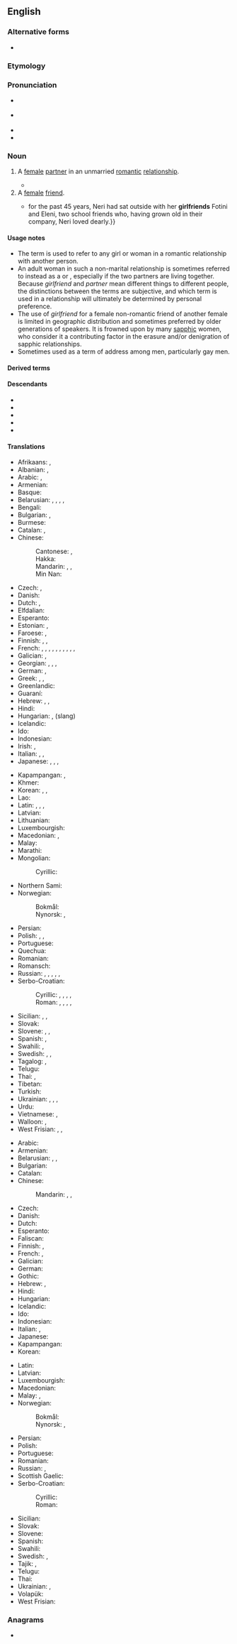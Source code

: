 {{also|girl friend}}
==English==

===Alternative forms===
* {{alter|en|girl friend|girl-friend}}

===Etymology===
{{compound|en|girl|friend}}

===Pronunciation===
* {{a|GenAm}} {{IPA|en|/ˈɡɝlfɹɛnd/}}
* {{a|RP}} {{IPA|en|/ˈɡɜːlfɹɛnd/}}
* {{audio|en|en-us-girlfriend.ogg|Audio (US)}}
* {{hyphenation|en|girl|friend}}

===Noun===
{{en-noun}}

# A [[female]] [[partner]] in an unmarried [[romantic]] [[relationship]].
#: {{cot|en|boyfriend|enbyfriend|fiancée|lover|partner|significant other|sweetheart|wife|lady friend}}
#: {{ux|en|Marc went to the park with his '''girlfriend''' and watched the sunset with her.}}
#* {{quote-av|en|medium=television production|actor=William Shatner|role=Capt. James T. Kirk|title=Star Trek: The Original Series|season=1|number=1|episode=The Man Trap|publisher=Paramount Pictures|year=1966|passage=Want to pick some flowers, doctor? When a man visits an old '''girlfriend''' she usually expects something like that.}}
# A [[female]] [[friend]].
#: {{syn|en|chickfriend|q1=slang}}
#: {{cot|en|buddy|friend|pal|BFF}}
#: {{ux|en|Mary always enjoyed hanging out with her '''girlfriend''' Jessica.}}
#* {{quote-book|en|year=2018|author=Shiv Kotecha|title=The Switch|location=United States|publisher=Wonder|isbn=9781732090019|page=135|passage={{...}} for the past 45 years, Neri had sat outside with her '''girlfriends''' Fotini and Eleni, two school friends who, having grown old in their company, Neri loved dearly.}}

====Usage notes====
* The term is used to refer to any girl or woman in a romantic relationship with another person.
* An adult woman in such a non-marital relationship is sometimes referred to instead as a ''{{l|en|significant other}}'' or ''{{l|en|partner}}'', especially if the two partners are living together. Because ''girlfriend'' and ''partner'' mean different things to different people, the distinctions between the terms are subjective, and which term is used in a relationship will ultimately be determined by personal preference.
* The use of ''girlfriend'' for a female non-romantic friend of another female is limited in geographic distribution and sometimes preferred by older generations of speakers. It is frowned upon by many [[sapphic]] women, who consider it a contributing factor in the erasure and/or denigration of sapphic relationships.
* Sometimes used as a term of address among men, particularly gay men.

====Derived terms====
{{der3|en
|girlfriend experience
|girlfriendhood
|girlfriendish
|girlfriendless
|girlfriendly
|girlfriendy
}}

====Descendants====
* {{desc|hi|गर्लफ़्रेंड|tr=garlfreṇḍ|bor=1}}
* {{desc|ja|ガールフレンド|tr=gārufurendo|bor=1}}
* {{desc|ko|걸프렌드|bor=1}}
* {{desc|ru|гёрлфренд|tr=gjorlfrɛ́nd|bor=1}}
* {{desc|ur|گرل فرینڈ|tr=garl frenḍ|bor=1}}

====Translations====
{{trans-top|a female partner in a romantic relationship}}
* Afrikaans: {{t+|af|meisie}}, {{t+|af|nooi}}
* Albanian: {{t+|sq|shoqe|f}}, {{t+|sq|dashnore|f}}
* Arabic: {{t|ar|صَدِيقَة|f}}, {{t|ar|صَاحِبَة|f}}
* Armenian: {{t+|hy|ընկերուհի}}
* Basque: {{t+|eu|neska-lagun}}
* Belarusian: {{t|be|каха́нка|f}}, {{t|be|дзяўчы́на|f}}, {{t|be|сябро́ўка|f}}, {{t|be|пры́яцелька|f}}, {{t|be|падру́га|f}}
* Bengali: {{t|bn|বান্ধবী}}
* Bulgarian: {{t+|bg|га́дже|n}} {{qualifier|gender-neutral}}, {{t|bg|прия́телка|f}}
* Burmese: {{t+|my|ရည်းစား}} {{qualifier|gender-neutral}}
* Catalan: {{t+|ca|nòvia|f}}, {{t+|ca|xicota|f}}
* Chinese:
*: Cantonese: {{t|yue|女朋友|tr=neoi5 pang4 jau5}}, {{t+|yue|條女|tr=tiu4 neoi5}}
*: Hakka: {{t|hak|女朋友|tr=ńg-phèn-yû}}
*: Mandarin: {{t+|cmn|女朋友|tr=nǚpéngyǒu}}, {{qualifier|gender-neutral}} {{t+|cmn|對象}}, {{t+|cmn|对象|tr=duìxiàng}}
*: Min Nan: {{t+|nan|女朋友|tr=lú-pêng-iú}}
* Czech: {{t+|cs|přítelkyně|f}}, {{t+|cs|holka|f}}
* Danish: {{t+|da|kæreste}} {{qualifier|gender-neutral}}
* Dutch: {{t+|nl|vriendin}}, {{t+|nl|meisje|n}}
* Elfdalian: {{t|ovd|fjälla|f}}
* Esperanto: {{t|eo|koramikino}}
* Estonian: {{t+|et|tüdruk}}, {{t|et|tüdruksõber}}
* Faroese: {{t|fo|unnusta|f}}, {{t|fo|dama|f}}
* Finnish: {{t+|fi|tyttöystävä}}, {{t+|fi|naisystävä}}, {{t|fi|tyttökaveri}}
* French: {{t+|fr|amie|f}}, {{t+|fr|petite amie|f}} {{qualifier|dated, adolescents}}, {{t+|fr|copine|f}} {{qualifier|young adults}}, {{t+|fr|petite copine|f}} {{qualifier|dated|adolescents}}, {{t+|fr|blonde|f}} {{qualifier|Quebec}}, {{t+|fr|nana|f}} {{qualifier|adolescents}}, {{t+|fr|meuf|f}} {{qualifier|adolescents}}, {{t+|fr|femme|f}} {{qualifier|young adults}}, {{t+|fr|chérie|f}}, {{t+|fr|compagne|f}} {{qualifier|adults}}, {{t+|fr|partenaire|f}} {{qualifier|adults}}
* Galician: {{t|gl|noiva|f}}, {{t|gl|moza|f}}
* Georgian: {{t|ka|შეყვარებული}}, {{t|ka|მეგობარი გოგო}}, {{t|ka|მეგობარი გოგონა}}, {{t|ka|მეგობარი ქალი}}
* German: {{qual|with possessive pronoun}} {{t+|de|Freundin|f}}, {{t+|de|Girlfriend|f}} {{q|colloquial|rare}}
* Greek: {{t+|el|κορίτσι|n}}, {{t+|el|κοπέλα|f}}, {{t+|el|φιλενάδα|f}}
* Greenlandic: {{t|kl|arnaat}}
* Guaraní: {{t|gn|kichiha}} {{qualifier|gender-neutral}}
* Hebrew: {{t+|he|חֲבֵרָה|f|tr=khaverá}}, {{q|formal}} {{t|he|חברה לחיים|tr=khavera laekhayim}}, {{q|formal}} {{t|he|בת-זוג לחיים|tr=bat-zug lekhayim}}
* Hindi: {{t|hi|गर्लफ़्रेंड|f|tr=garlfreṇḍ}}
* Hungarian: {{t+|hu|barátnő}}, {{t+|hu|csaj}} (slang)
* Icelandic: {{t+|is|kærasta|f}}
* Ido: {{t|io|amoratino}}
* Indonesian: {{t+|id|pacar}} {{qualifier|gender-neutral}}
* Irish: {{t+|ga|cailín|m}}, {{t|ga|girseach|f}}
* Italian: {{t+|it|ragazza|f}}, {{t+|it|fidanzata|f}}, {{t+|it|donna|f}}
* Japanese: {{t+|ja|彼女|tr=かのじょ, kanojo}}, {{t|ja|[[意中]]の[[女]]|tr=いちゅうのおんな, ichū no onna}}, {{t|ja|ガールフレンド|tr=gārufurendo}}, {{t|ja|[[付き合う|付き合ってる]][[人]]|tr=tsukiatteru hito}}
{{trans-mid}}
* Kapampangan: {{t|pam|tau|m}}, {{t|pam|ibug|m}}
* Khmer: {{t|km|មិត្តស្រី}}
* Korean: {{t+|ko|여자친구(女子親舊)}}, {{t+|ko|여친}} {{qualifier|colloquial}}, {{t+|ko|걸프렌드}} {{qualifier|dated, before 1980s}}
* Lao: {{t|lo|ຜູ້ສາວ}}
* Latin: {{t+|la|amātrix}}, {{t|la|amīca}}, {{t|la|amīcula}}, {{t+|la|amans}}
* Latvian: {{t|lv|draudzene}}
* Lithuanian: {{t-needed|lt}}
* Luxembourgish: {{t+|lb|Frëndin|f}}
* Macedonian: {{t|mk|девојка|f}}, {{t|mk|пријателка|f}}
* Malay: {{t|ms|teman perempuan}}
* Marathi: {{t|mr|मैत्रीण}}
* Mongolian:
*: Cyrillic: {{t|mn|найз охин}}
* Northern Sami: {{t|se|moarsi}}
* Norwegian:
*: Bokmål: {{t+|nb|kjæreste|m}} {{qualifier|gender-neutral}}
*: Nynorsk: {{t|nn|kjærast|m}} {{qualifier|gender-neutral}}, {{t|nn|kjæraste|m}} {{qualifier|gender-neutral}}
* Persian: {{t+|fa|دوست‌دختر|tr=dust-doxtar}}
* Polish: {{t+|pl|dziewczyna}}, {{t+|pl|sympatia|f}}, {{t+|pl|przyjaciółka|f}}
* Portuguese: {{t+|pt|namorada|f}}
* Quechua: {{t|qu|salla}}
* Romanian: {{t+|ro|prietenă|f}}
* Romansch: {{t|rm|marusa|f}}
* Russian: {{t+|ru|подру́жка|f}}, {{t+|ru|возлю́бленная|f}}, {{t+|ru|де́вушка|f}}, {{t+|ru|гёрлфре́нд|f|tr=gjorlfrɛ́nd}}, {{t+|ru|подру́га|f}}, {{t+|ru|прия́тельница|f}}
* Serbo-Croatian:
*: Cyrillic: {{t|sh|цу̏ра|f}}, {{t|sh|дѐво̄јка|f}}, {{t|sh|дјѐво̄јка|f}}, {{t|sh|ђѐво̄јка|f}}, {{t|sh|пријатѐљица|f}}
*: Roman: {{t+|sh|cȕra|f}}, {{t+|sh|dèvōjka|f}}, {{t+|sh|djèvōjka|f}}, {{t|sh|đèvōjka|f}}, {{t+|sh|prijatèljica|f}}
* Sicilian: {{t+|scn|zita|f}}, {{t+|scn|picciotta|f}}, {{t+|scn|fimmina|f}}
* Slovak: {{t|sk|priateľka|f}}
* Slovene: {{t+|sl|dekle|n}}, {{t|sl|punca}} {{q|colloquial}}, {{t+|sl|prijateljica|f}}
* Spanish: {{t+|es|novia|f}}, {{t+|es|polola|f}}
* Swahili: {{t+|sw|mpenzi}}, {{t+|sw|chuma}} {{qualifier|slang}}
* Swedish: {{t+|sv|flickvän|c}}, {{t+|sv|tjej|c}} {{qualifier|colloquial}}, {{t|sv|kärasta|c}}
* Tagalog: {{qualifier|literally}} {{t|tl|kasintahang babae|f}}, {{t|tl|nobya}}
* Telugu: {{t+|te|ప్రియురాలు}}
* Thai: {{t|th|แฟนสาว}}, {{t+|th|แฟน}} {{qualifier|gender-neutral}}
* Tibetan: {{t|bo|དགའ་རོགས|sc=Tibt}}
* Turkish: {{t|tr|kız arkadaş}}
* Ukrainian: {{t|uk|коха́на|f}}, {{t+|uk|ді́вчина|f}}, {{t|uk|подру́га|f}}, {{t|uk|при́ятелька|f}}
* Urdu: {{t|ur|گرل فرینڈ|f|tr=garl frenḍ}}
* Vietnamese: {{t+|vi|bạn gái}}, {{t+|vi|người yêu}} {{qualifier|gender-neutral}}
* Walloon: {{t+|wa|mayon|f}}, {{t+|wa|crapåde|f}}
* West Frisian: {{t|fy|freondinne|f}}, {{t+|fy|faam|f}}, {{t+|fy|famke|n}}
{{trans-bottom}}

{{trans-top|a female friend}}
* Arabic: {{t|ar|صَدِيقَة|f}}
* Armenian: {{t+|hy|ընկերուհի}}
* Belarusian: {{t|be|сябро́ўка|f}}, {{t|be|пры́яцелька|f}}, {{t|be|падру́га|f}}
* Bulgarian: {{t|bg|прия́телка|f}}
* Catalan: {{t+|ca|amiga|f}}
* Chinese:
*: Mandarin: {{t|cmn|[[女性]][[朋友]]|tr=nǚxìng péngyǒu}}, {{t+|cmn|朋友|tr=péngyou}}, {{qualifier|male or female}}
* Czech: {{t+|cs|přítelkyně|f}}
* Danish: {{t+|da|veninde}}
* Dutch: {{t+|nl|vriendin}}
* Esperanto: {{t|eo|amikino}}
* Faliscan: {{t|xfa|socia|sc=Ital}}
* Finnish: {{t+|fi|ystävätär}}, {{t|fi|tyttökaveri}}
* French: {{t+|fr|amie|f}} {{qualifier|close friend; best friend: ma meilleure amie}}, {{t+|fr|copine|f}} {{qualifier|acquaintance, friend; rarely used by adult men; "ma meilleure copine" is used by children for "best friend"}}
* Galician: {{t|gl|amiga|f}}
* German: {{t+|de|Freundin|f}}
* Gothic: {{t|got|𐍆𐍂𐌹𐌾𐍉𐌽𐌳𐌹|f}}
* Hebrew: {{t+|he|חֲבֵרָה|f|tr=khaverá}}, {{t|he|ידידה|f|tr=yedida}}
* Hindi: {{t+|hi|सहेली|f}}
* Hungarian: {{t+|hu|barátnő}}
* Icelandic: {{t+|is|vinkona|f}}
* Ido: {{t+|io|amikino}}
* Indonesian: {{t|id|teman perempuan}}
* Italian: {{t+|it|amica|f}}, {{t|it|amica del cuore|f}}
* Japanese: {{t|ja|[[女]][[友達]]|tr=おんなともだち, onna tomodachi}}
* Kapampangan: {{t|pam|babaying kaluguran|m}}
* Korean: {{t|ko|여사친}} {{qualifier|slang}}
{{trans-mid}}
* Latin: {{t|la|amīca|f}}
* Latvian: {{t|lv|draudzene|f}}
* Luxembourgish: {{t+|lb|Frëndin|f}}
* Macedonian: {{t|mk|пријателка|f}}
* Malay: {{t|ms|teman perempuan}}, {{t|ms|kawan perempuan}}
* Norwegian:
*: Bokmål: {{t+|nb|venninne|m|f}}
*: Nynorsk: {{t|nn|veninne|f}}, {{t|nn|venninne|f}}
* Persian: {{t+|fa|دوست‌دختر|tr=dust-doxtar|sc=fa-Arab}}
* Polish: {{t+|pl|przyjaciółka|f}}
* Portuguese: {{t+|pt|amiga|f}}
* Romanian: {{t+|ro|amică|f}}
* Russian: {{t+|ru|подру́га|f}}, {{t+|ru|прия́тельница|f}}
* Scottish Gaelic: {{t|gd|banacharaid|f}}
* Serbo-Croatian:
*: Cyrillic: {{t|sh|пријатѐљица|f}}
*: Roman: {{t+|sh|prijatèljica|f}}
* Sicilian: {{t|scn|cummari|f}}
* Slovak: {{t|sk|priateľka|f}}
* Slovene: {{t+|sl|prijateljica|f}}
* Spanish: {{t+|es|amiga|f}}
* Swahili: {{t+|sw|shoga}}
* Swedish: {{t+|sv|väninna|c}}, {{t+|sv|tjejkompis|c}} {{qualifier|colloquial}}
* Tajik: {{t+|tg|дугона}}, {{t|tg|рафиқа}}
* Telugu: {{t+|te|స్నేహితురాలు}}
* Thai: {{t|th|เพื่อนสาว}}
* Ukrainian: {{t|uk|подру́га|f}}, {{t|uk|при́ятелька|f}}
* Volapük: {{t+|vo|jiflen}}
* West Frisian: {{t|fy|freondinne|f}}
{{trans-bottom}}

===Anagrams===
* {{anagrams|en|a=defgiilnrr|friend girl|friendgirl}}

{{cln|en|endearing terms|terms of address}}
{{C|en|Female|People|Female people}}